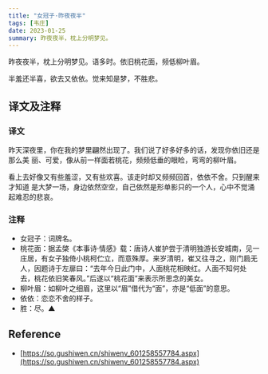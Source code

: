 ```yaml
---
title: "女冠子·昨夜夜半"
tags: [韦庄]
date: 2023-01-25
summary: 昨夜夜半，枕上分明梦见。
---
```


昨夜夜半，枕上分明梦见。语多时。依旧桃花面，频低柳叶眉。

半羞还半喜，欲去又依依。觉来知是梦，不胜悲。

## 译文及注释

### 译文

昨天深夜里，你在我的梦里翩然出现了。我们说了好多好多的话，发现你依旧还是那么美
丽、可爱，像从前一样面若桃花，频频低垂的眼睑，弯弯的柳叶眉。

看上去好像又有些羞涩，又有些欢喜。该走时却又频频回首，依依不舍。只到醒来才知道
是大梦一场，身边依然空空，自己依然是形单影只的一个人，心中不觉涌起难忍的悲哀。

### 注释

- 女冠子：词牌名。
- 桃花面：据孟棨《本事诗·情感》载：唐诗人崔护尝于清明独游长安城南，见一庄居，有女子独倚小桃柯伫立，而意殊厚。来岁清明，崔又往寻之，刚门扃无人，因题诗于左扉曰：“去年今日此门中，人面桃花相映红。人面不知何处去，桃花依旧笑春风。”后遂以“桃花面”来表示所思念的美女。
- 柳叶眉：如柳叶之细眉，这里以“眉”借代为“面”，亦是“低面”的意思。
- 依依：恋恋不舍的样子。
- 胜：尽。▲

## Reference

- [https://so.gushiwen.cn/shiwenv_601258557784.aspx](https://so.gushiwen.cn/shiwenv_601258557784.aspx)
